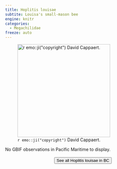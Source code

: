 ```yaml
---
title: Hoplitis louisae
subtite: Louisa's small-mason bee
engine: knitr
categories:
  - Megachilidae
freeze: auto
---
```

![`r emo::ji("copyright")` David Cappaert.](https://inaturalist-open-data.s3.amazonaws.com/photos/224110113/large.jpg){height=300}



No GBIF observations in Pacific Maritime to display.
<br><br>
<center>


<a href="https://www.zoology.ubc.ca/entomology/main/Hymenoptera/Megachilidae/Hoplitis%20louisae.php"><button type="button" class="btn btn-secondary">See all Hoplitis louisae in BC <i class="fa-solid fa-arrow-up-right-from-square"></i> </button></a>
</center>
